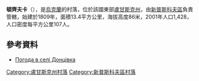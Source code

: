 {{coord|49|35|27|N|39|16|14|E|scale:100000|display=title}}

'''頓齊夫卡'''（{{lang-uk|Донцівка}}），是[[烏克蘭|烏克蘭]]的村落，位於該國東部[[盧甘斯克州|盧甘斯克州]]，由[[新普斯科夫區|新普斯科夫區]]負責管轄，始建於1809年，面積13.4平方公里，海拔高度86米，2001年人口1,428，人口密度每平方公里107人。

==參考資料==
* [http://weather.in.ua/ua/lyganskaja/7193 Погода в селі Донцівка] {{Wayback|url=http://weather.in.ua/ua/lyganskaja/7193 |date=20160305192629 }}

{{DEFAULTSORT:Донцівка}}
[[Category:盧甘斯克州村落|Category:盧甘斯克州村落]]
[[Category:新普斯科夫區村落|Category:新普斯科夫區村落]]


{{Luhansk-geo-stub}}
